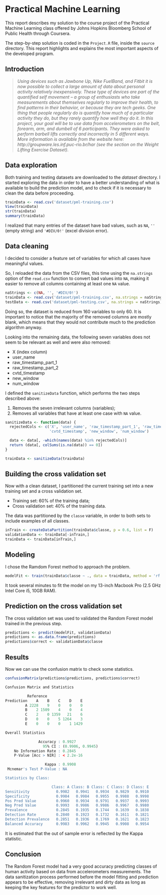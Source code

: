 # Practical Machine Learning

This report describes my solution to the course project of the Practical Machine Learning class offered by Johns Hopkins Bloomberg School of Public Health through Coursera.

The step-by-step solution is coded in the `Project.R` file, inside the `source` directory. This report highlights and explains the most important aspects of the developed program.

## Introduction

> *Using devices such as Jawbone Up, Nike FuelBand, and Fitbit it is now possible to collect a large amount of data about personal activity relatively inexpensively. These type of devices are part of the quantified self movement – a group of enthusiasts who take measurements about themselves regularly to improve their health, to find patterns in their behavior, or because they are tech geeks. One thing that people regularly do is quantify how much of a particular activity they do, but they rarely quantify how well they do it. In this project, your goal will be to use data from accelerometers on the belt, forearm, arm, and dumbell of 6 participants. They were asked to perform barbell lifts correctly and incorrectly in 5 different ways. More information is available from the website here: http://groupware.les.inf.puc-rio.br/har (see the section on the Weight Lifting Exercise Dataset).*

## Data exploration

Both training and testing datasets are downloaded to the *dataset* directory. I started exploring the data in order to have a better understanding of what is available to build the prediction model, and to check if it is necessary to clean the data before proceeding.

```r
trainData <- read.csv('dataset/pml-training.csv')
View(trainData)
str(trainData)
summary(trainData)
```

I realized that many entries of the dataset have bad values, such as `NA`, `''` (empty string) and `'#DIV/0!'` (excel division error).


## Data cleaning

I decided to consider a feature set of variables for which all cases have meaningful values.

So, I reloaded the data from the CSV files, this time using the `na.strings` option of the `read.csv` function to convert bad values into `NA`, making it easier to remove all columns containing at least one `NA` value.

```r
naStrings <- c(NA, '', '#DIV/0!')
trainData <- read.csv('dataset/pml-training.csv', na.strings = naStrings)
testData <- read.csv('dataset/pml-testing.csv', na.strings = naStrings)
```

Doing so, the dataset is reduced from 160 variables to only 60. It is important to notice that the majority of the removed columns are mostly blank, which means that they would not contribute much to the prediction algorithm anyway.

Looking into the remaining data, the following seven variables does not seem to be relevant as well and were also removed:

- X (index column)
- user_name
- raw_timestamp_part_1
- raw_timestamp_part_2
- cvtd_timestamp
- new_window
- num_window

I defined the `sanitizeData` function, which performs the two steps described above:

1. Removes the seven irrelevant columns (variables);
2. Removes all variables that have at least one case with `NA` value.

```r
sanitizeData <- function(data) {
  rejectedCols <- c('X', 'user_name', 'raw_timestamp_part_1', 'raw_timestamp_part_2',
                    'cvtd_timestamp', 'new_window', 'num_window')

  data <- data[, -which(names(data) %in% rejectedCols)]
  return (data[, colSums(is.na(data)) == 0])
}

trainData <- sanitizeData(trainData)
```

## Building the cross validation set

Now with a clean dataset, I partitioned the current training set into a new training set and a cross validation set.

- Training set: 60% of the training data;
- Cross validation set: 40% of the training data.

The data was partitioned by the `classe` variable, in order to both sets to include examples of all classes.

```r
inTrain <- createDataPartition(trainData$classe, p = 0.6, list = F)
validationData <- trainData[-inTrain,]
trainData <- trainData[inTrain,]
```

## Modeling

I chose the Ramdom Forest method to approach the problem.

```r
modelFit <- train(trainData$classe ~ ., data = trainData, method = 'rf')
```

It took several minutes to fit the model on my 13-inch Macbook Pro (2.5 GHz Intel Core i5, 10GB RAM).

## Prediction on the cross validation set

The cross validation set was used to validated the Random Forest model trained in the previous step.

```r
predictions <- predict(modelFit, validationData)
predictions <- as.data.frame(predictions)
predictions$correct <- validationData$classe
```

## Results

Now we can use the confusion matrix to check some statistics.

```r
confusionMatrix(predictions$predictions, predictions$correct)
```

```r
Confusion Matrix and Statistics

          Reference
Prediction    A    B    C    D    E
         A 2228    9    0    0    0
         B    2 1509    4    0    4
         C    2    0 1359   21    6
         D    0    0    5 1264    3
         E    0    0    0    1 1429

Overall Statistics

               Accuracy : 0.9927
                 95% CI : (0.9906, 0.9945)
    No Information Rate : 0.2845
    P-Value [Acc > NIR] : < 2.2e-16

                  Kappa : 0.9908
 Mcnemar's Test P-Value : NA

Statistics by Class:

                     Class: A Class: B Class: C Class: D Class: E
Sensitivity            0.9982   0.9941   0.9934   0.9829   0.9910
Specificity            0.9984   0.9984   0.9955   0.9988   0.9998
Pos Pred Value         0.9960   0.9934   0.9791   0.9937   0.9993
Neg Pred Value         0.9993   0.9986   0.9986   0.9967   0.9980
Prevalence             0.2845   0.1935   0.1744   0.1639   0.1838
Detection Rate         0.2840   0.1923   0.1732   0.1611   0.1821
Detection Prevalence   0.2851   0.1936   0.1769   0.1621   0.1823
Balanced Accuracy      0.9983   0.9962   0.9945   0.9908   0.9954
```

It is estimated that the out of sample error is reflected by the Kappa statistic.

## Conclusion

The Random Forest model had a very good accuracy predicting classes of human activity based on data from accelerometers measurements. The data sanitization process performed before the model fitting and prediction appears to be effective, removing irrelevant and dirty data as long as keeping the key features for the predictor to work well.
